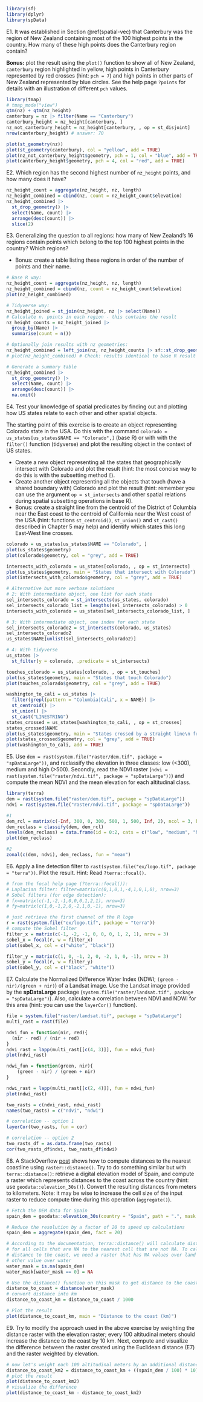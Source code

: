 ```r
library(sf)
library(dplyr)
library(spData)
```

E1. It was established in Section \@ref(spatial-vec) that Canterbury was the region of New Zealand containing most of the 100 highest points in the country.
How many of these high points does the Canterbury region contain?

**Bonus:** plot the result using the `plot()` function to show all of New Zealand, `canterbury` region highlighted in yellow, high points in Canterbury represented by red crosses (hint: `pch = 7`) and high points in other parts of New Zealand represented by blue circles. See the help page `?points` for details with an illustration of different `pch` values.

```r
library(tmap)
# tmap_mode("view")
qtm(nz) + qtm(nz_height)
canterbury = nz |> filter(Name == "Canterbury")
canterbury_height = nz_height[canterbury, ]
nz_not_canterbury_height = nz_height[canterbury, , op = st_disjoint]
nrow(canterbury_height) # answer: 70

plot(st_geometry(nz))
plot(st_geometry(canterbury), col = "yellow", add = TRUE)
plot(nz_not_canterbury_height$geometry, pch = 1, col = "blue", add = TRUE)
plot(canterbury_height$geometry, pch = 4, col = "red", add = TRUE)
```

E2. Which region has the second highest number of `nz_height` points, and how many does it have?

```r
nz_height_count = aggregate(nz_height, nz, length)
nz_height_combined = cbind(nz, count = nz_height_count$elevation)
nz_height_combined |> 
  st_drop_geometry() |> 
  select(Name, count) |> 
  arrange(desc(count)) |> 
  slice(2)
```

E3. Generalizing the question to all regions: how many of New Zealand's 16 regions contain points which belong to the top 100 highest points in the country? Which regions?

- Bonus: create a table listing these regions in order of the number of points and their name.

```r
# Base R way:
nz_height_count = aggregate(nz_height, nz, length)
nz_height_combined = cbind(nz, count = nz_height_count$elevation)
plot(nz_height_combined)

# Tidyverse way:
nz_height_joined = st_join(nz_height, nz |> select(Name))
# Calculate n. points in each region - this contains the result
nz_height_counts = nz_height_joined |> 
  group_by(Name) |> 
  summarise(count = n())

# Optionally join results with nz geometries:
nz_height_combined = left_join(nz, nz_height_counts |> sf::st_drop_geometry())
# plot(nz_height_combined) # Check: results identical to base R result

# Generate a summary table
nz_height_combined |> 
  st_drop_geometry() |> 
  select(Name, count) |> 
  arrange(desc(count)) |> 
  na.omit()
```

E4. Test your knowledge of spatial predicates by finding out and plotting how US states relate to each other and other spatial objects.

The starting point of this exercise is to create an object representing Colorado state in the USA. Do this with the command 
`colorado = us_states[us_states$NAME == "Colorado",]` (base R) or with with the  `filter()` function (tidyverse) and plot the resulting object in the context of US states.

- Create a new object representing all the states that geographically intersect with Colorado and plot the result (hint: the most concise way to do this is with the subsetting method `[`).
- Create another object representing all the objects that touch (have a shared boundary with) Colorado and plot the result (hint: remember you can use the argument `op = st_intersects` and other spatial relations during spatial subsetting operations in base R).
- Bonus: create a straight line from the centroid of the District of Columbia near the East coast to the centroid of California near the West coast of the USA (hint: functions `st_centroid()`, `st_union()` and `st_cast()` described in Chapter 5 may help) and identify which states this long East-West line crosses.

```r
colorado = us_states[us_states$NAME == "Colorado", ]
plot(us_states$geometry)
plot(colorado$geometry, col = "grey", add = TRUE)
```

```r
intersects_with_colorado = us_states[colorado, , op = st_intersects]
plot(us_states$geometry, main = "States that intersect with Colorado")
plot(intersects_with_colorado$geometry, col = "grey", add = TRUE)
```

```r
# Alternative but more verbose solutions
# 2: With intermediate object, one list for each state
sel_intersects_colorado = st_intersects(us_states, colorado)
sel_intersects_colorado_list = lengths(sel_intersects_colorado) > 0
intersects_with_colorado = us_states[sel_intersects_colorado_list, ]

# 3: With intermediate object, one index for each state
sel_intersects_colorado2 = st_intersects(colorado, us_states)
sel_intersects_colorado2
us_states$NAME[unlist(sel_intersects_colorado2)]

# 4: With tidyverse
us_states |> 
  st_filter(y = colorado, .predicate = st_intersects)
```

```r
touches_colorado = us_states[colorado, , op = st_touches]
plot(us_states$geometry, main = "States that touch Colorado")
plot(touches_colorado$geometry, col = "grey", add = TRUE)
```


```r
washington_to_cali = us_states |> 
  filter(grepl(pattern = "Columbia|Cali", x = NAME)) |> 
  st_centroid() |> 
  st_union() |> 
  st_cast("LINESTRING")
states_crossed = us_states[washington_to_cali, , op = st_crosses]
states_crossed$NAME
plot(us_states$geometry, main = "States crossed by a straight line\n from the District of Columbia to central California")
plot(states_crossed$geometry, col = "grey", add = TRUE)
plot(washington_to_cali, add = TRUE)
```


E5. Use `dem = rast(system.file("raster/dem.tif", package = "spDataLarge"))`, and reclassify the elevation in three classes: low (<300), medium and high (>500).
Secondly, read the NDVI raster (`ndvi = rast(system.file("raster/ndvi.tif", package = "spDataLarge"))`) and compute the mean NDVI and the mean elevation for each altitudinal class.

```r
library(terra)
dem = rast(system.file("raster/dem.tif", package = "spDataLarge"))
ndvi = rast(system.file("raster/ndvi.tif", package = "spDataLarge"))

#1
dem_rcl = matrix(c(-Inf, 300, 0, 300, 500, 1, 500, Inf, 2), ncol = 3, byrow = TRUE)
dem_reclass = classify(dem, dem_rcl)
levels(dem_reclass) = data.frame(id = 0:2, cats = c("low", "medium", "high"))
plot(dem_reclass)

#2
zonal(c(dem, ndvi), dem_reclass, fun = "mean")
```

E6. Apply a line detection filter to `rast(system.file("ex/logo.tif", package = "terra"))`.
Plot the result.
Hint: Read `?terra::focal()`.

```r
# from the focal help page (?terra::focal()):
# Laplacian filter: filter=matrix(c(0,1,0,1,-4,1,0,1,0), nrow=3)
# Sobel filters (for edge detection): 
# fx=matrix(c(-1,-2,-1,0,0,0,1,2,1), nrow=3) 
# fy=matrix(c(1,0,-1,2,0,-2,1,0,-1), nrow=3)

# just retrieve the first channel of the R logo
r = rast(system.file("ex/logo.tif", package = "terra"))
# compute the Sobel filter
filter_x = matrix(c(-1, -2, -1, 0, 0, 0, 1, 2, 1), nrow = 3)
sobel_x = focal(r, w = filter_x)
plot(sobel_x, col = c("white", "black"))

filter_y = matrix(c(1, 0, -1, 2, 0, -2, 1, 0, -1), nrow = 3)
sobel_y = focal(r, w = filter_y)
plot(sobel_y, col = c("black", "white"))
```

E7. Calculate the Normalized Difference Water Index	(NDWI; `(green - nir)/(green + nir)`) of a Landsat image. 
Use the Landsat image provided by the **spDataLarge** package (`system.file("raster/landsat.tif", package = "spDataLarge")`).
Also, calculate a correlation between NDVI and NDWI for this area (hint: you can use the `layerCor()` function).

```r
file = system.file("raster/landsat.tif", package = "spDataLarge")
multi_rast = rast(file)

ndvi_fun = function(nir, red){
  (nir - red) / (nir + red)
}
ndvi_rast = lapp(multi_rast[[c(4, 3)]], fun = ndvi_fun)
plot(ndvi_rast)

ndwi_fun = function(green, nir){
    (green - nir) / (green + nir)
}

ndwi_rast = lapp(multi_rast[[c(2, 4)]], fun = ndwi_fun)
plot(ndwi_rast)

two_rasts = c(ndvi_rast, ndwi_rast)
names(two_rasts) = c("ndvi", "ndwi")

# correlation -- option 1
layerCor(two_rasts, fun = cor)

# correlation -- option 2
two_rasts_df = as.data.frame(two_rasts)
cor(two_rasts_df$ndvi, two_rasts_df$ndwi)
```

E8. A StackOverflow [post](https://stackoverflow.com/questions/35555709/global-raster-of-geographic-distances) shows how to compute distances to the nearest coastline using `raster::distance()`.
Try to do something similar but with `terra::distance()`: retrieve a digital elevation model of Spain, and compute a raster which represents distances to the coast across the country (hint: use `geodata::elevation_30s()`).
Convert the resulting distances from meters to kilometers.
Note: it may be wise to increase the cell size of the input raster to reduce compute time during this operation (`aggregate()`).

```r
# Fetch the DEM data for Spain
spain_dem = geodata::elevation_30s(country = "Spain", path = ".", mask = FALSE)

# Reduce the resolution by a factor of 20 to speed up calculations
spain_dem = aggregate(spain_dem, fact = 20)

# According to the documentation, terra::distance() will calculate distance
# for all cells that are NA to the nearest cell that are not NA. To calculate
# distance to the coast, we need a raster that has NA values over land and any
# other value over water
water_mask = is.na(spain_dem)
water_mask[water_mask == 0] = NA

# Use the distance() function on this mask to get distance to the coast
distance_to_coast = distance(water_mask)
# convert distance into km
distance_to_coast_km = distance_to_coast / 1000

# Plot the result
plot(distance_to_coast_km, main = "Distance to the coast (km)")
```

E9. Try to modify the approach used in the above exercise by weighting the distance raster with the elevation raster; every 100 altitudinal meters should increase the distance to the coast by 10 km.
Next, compute and visualize the difference between the raster created using the Euclidean distance (E7) and the raster weighted by elevation.

```r
# now let's weight each 100 altitudinal meters by an additional distance of 10 km
distance_to_coast_km2 = distance_to_coast_km + ((spain_dem / 100) * 10)
# plot the result
plot(distance_to_coast_km2)
# visualize the difference
plot(distance_to_coast_km - distance_to_coast_km2)
```

